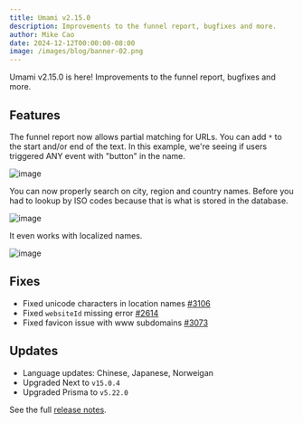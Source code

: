 ```yaml
---
title: Umami v2.15.0
description: Improvements to the funnel report, bugfixes and more.
author: Mike Cao
date: 2024-12-12T00:00:00-08:00
image: /images/blog/banner-02.png
---
```


Umami v2.15.0 is here! Improvements to the funnel report, bugfixes and more.

## Features

The funnel report now allows partial matching for URLs. You can add `*` to the start and/or end of the text. In this example, we're seeing if users triggered ANY event with "button" in the name.

![image](https://github.com/user-attachments/assets/ec2abbd9-11a1-48f8-8964-dd92e7e5c14e)

You can now properly search on city, region and country names. Before you had to lookup by ISO codes because that is what is stored in the database.

![image](https://github.com/user-attachments/assets/e9ba4554-346a-4789-a575-0ff15dfc9182)

It even works with localized names.

![image](https://github.com/user-attachments/assets/ba3521e9-5c18-4569-b601-7a19e3750721)


## Fixes
- Fixed unicode characters in location names [#3106](https://github.com/umami-software/umami/issues/3106)
- Fixed `websiteId` missing error [#2614](https://github.com/umami-software/umami/issues/2614)
- Fixed favicon issue with www subdomains [#3073](https://github.com/umami-software/umami/issues/3073)

## Updates
- Language updates: Chinese, Japanese, Norweigan
- Upgraded Next to `v15.0.4`
- Upgraded Prisma to `v5.22.0`

See the full [release notes](https://github.com/umami-software/umami/releases/tag/v2.15.0).
